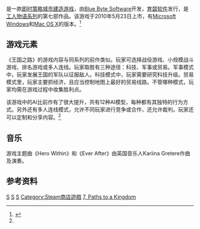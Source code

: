 {{noteTA|G1=Games}}
{{Infobox VG
|title = 工人物语7：王国之路
|image =
|caption = 
|english= The Settlers 7: Paths to a Kingdom
|developer = [[Blue_Byte_Software|Blue Byte Software]]
|publisher = [[育碧软件|育碧软件]]
|distributor = 
|designer = [[Bruce_Shelley|Bruce Shelley]]（顾问）
|engine = [[Trinigy|Trinigy]]'s [[Vision_Engine|Vision Engine]]
|series = [[工人物语系列|工人物语系列]]
|released = {{vgrelease|NA|2010年3月23日|EU|2010年3月26日}}<ref>{{Cite_web | url = http://store.steampowered.com/app/15170/?snr=1_7_7_230_150_16 | title = Steam 上的 The Settlers 7: Paths to a Kingdom - Deluxe Gold Edition | publisher = Steam | accessdate = 2016-10-19 | archive-date = 2017-03-14 | archive-url = https://web.archive.org/web/20170314125900/http://store.steampowered.com/app/15170/?snr=1_7_7_230_150_16 | dead-url = no }}</ref>
|genre = [[即时战略游戏|即时策略]]、[[城市建造游戏|城市建造游戏]]
|modes = 单人、多人
|platforms = [[Microsoft_Windows|Microsoft Windows]]、[[Mac_OS_X|Mac OS X]]
}}
{{vgname|工人物语7：王国之路|en=The Settlers 7: Paths to a Kingdom}}是一款[[即时战略游戏|即时策略]][[城市建造游戏|城市建造游戏]]，由[[Blue_Byte_Software|Blue Byte Software]]开发，[[育碧软件|育碧软件]]发行，是[[工人物语系列|工人物语系列]]的第七部作品。该游戏于2010年5月23日上市，有[[Microsoft_Windows|Microsoft Windows]]和[[Mac_OS_X|Mac OS X]]的版本。<ref name="Fact List">{{cite web |title=Ubisoft Maps Out The Settlers 7: Paths to a Kingdom |url=http://www.develop-online.net/press-releases/51276/The-Settlers-7-Paths-to-a-Kingdom |date=September 22, 2009 |work= |publisher= |accessdate=23 September 2009 |archive-date=2009-10-10 |archive-url=https://web.archive.org/web/20091010181458/http://www.develop-online.net/press-releases/51276/The-Settlers-7-Paths-to-a-Kingdom |dead-url=yes }}</ref>

==游戏元素==
《王国之路》的游戏内容与同系列的前作类似。玩家可选择战役游戏、小规模战斗游戏、排名游戏或多人连线。玩家取胜有三种途径：科技、军事或贸易。军事模式中，玩家发展王国的军队以征服敌人。科技模式中，玩家需要研究科技升级。贸易模式里，玩家主要抓经济，且应当控制地图上最好的贸易线路。不管哪种模式，玩家均需在游戏过程中收集胜利点。

该游戏中的AI比前作有了很大提升，共有12种AI模型，每种都有其独特的行为方式。另外还有多人连线模式，允许不同玩家进行竞争或合作，还允许裁判。玩家还可以定制和分享内容。<ref name="Fact List"/>

==音乐==
游戏主题曲《Hero Within》和《Ever After》由英国音乐人Kariina Gretere作曲及演奏。

==参考资料==
{{reflist|30em}}

{{工人物語}}

{{DEFAULTSORT:Settlers 7, Paths to a Kingdom}}
[[Category:2010年电子游戏|S]]
[[Category:MacOS遊戲|S]]
[[Category:Windows游戏|S]]
[[Category:Steam商店遊戲|Category:Steam商店遊戲]]
[[Category:工人物语系列|7, Paths to a Kingdom]]